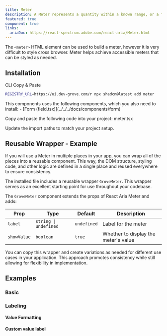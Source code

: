 ```yaml
---
title: Meter
description: A Meter represents a quantity within a known range, or a fractional value.
featured: true
component: true
links:
  ariaDoc: https://react-spectrum.adobe.com/react-aria/Meter.html
---
```


The `<meter>` HTML element can be used to build a meter, however it is very difficult to style cross browser. Meter helps achieve accessible meters that can be styled as needed.

<ComponentPreview name="meter-demo" />

## Installation

<Tabs defaultValue="cli">

<TabsList>
  <TabsTrigger value="cli">CLI</TabsTrigger>
  <TabsTrigger value="manual">Copy & Paste</TabsTrigger>
</TabsList>

<TabsContent value="cli">

```bash
REGISTRY_URL=https://ui.dev-grove.com/r npx shadcn@latest add meter
```

</TabsContent>

<TabsContent value="manual">

<Steps>

<Step>
  This components uses the following components, which you also need to install:
  - [Form (field.tsx)](../../../docs/components/form)
</Step>

<Step>Copy and paste the following code into your project: meter.tsx</Step>

<ComponentSource name="meter" />

<Step>Update the import paths to match your project setup.</Step>

</Steps>

</TabsContent>

</Tabs>

## Reusable Wrapper - Example

If you will use a Meter in multiple places in your app, you can wrap all of the pieces into a reusable component. This way, the DOM structure, styling code, and other logic are defined in a single place and reused everywhere to ensure consistency.

The installed file includes a reusable wrapper `GroveMeter`. This wrapper serves as an excellent starting point for use throughout your codebase.

<ComponentPreview name="meter-reusable" />

The `GroveMeter` component extends the props of React Aria Meter and adds:

| Prop        | Type                  | Default     | Description                          |
| ----------- | --------------------- | ----------- | ------------------------------------ |
| `label`     | `string \| undefined` | `undefined` | Label for the meter                  |
| `showValue` | `boolean`             | `true`      | Whether to display the meter's value |

You can copy this wrapper and create variations as needed for different use cases in your application. This approach promotes consistency while still allowing for flexibility in implementation.

<ComponentPreview name="meter-reusable" />

## Examples

### Basic

<ComponentPreview name="meter-demo" />

### Labeling

#### Value Formatting

<ComponentPreview name="meter-value-format" />

#### Custom value label

<ComponentPreview name="meter-custom-format" />
